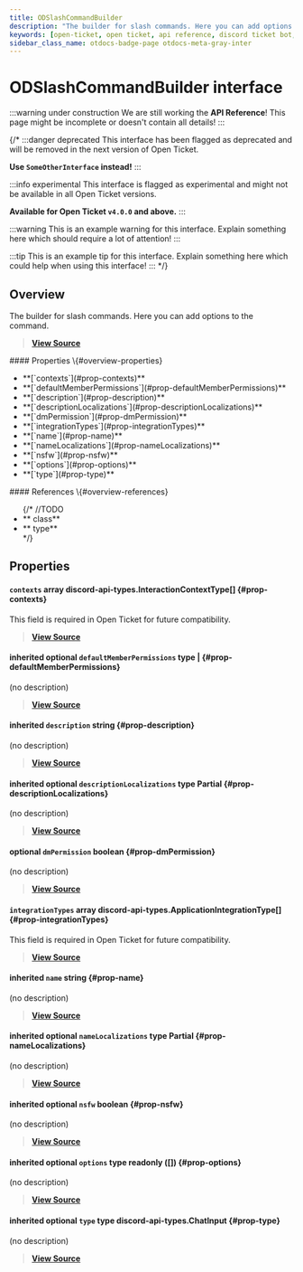 ```yaml
---
title: ODSlashCommandBuilder
description: "The builder for slash commands. Here you can add options to the command."
keywords: [open-ticket, open ticket, api reference, discord ticket bot, interface]
sidebar_class_name: otdocs-badge-page otdocs-meta-gray-inter
---
```

<head>
    <link rel="apple-touch-icon" href="/img/logo_vertical.png"/>
</head>

# ODSlashCommandBuilder <M color="gray">interface</M>

:::warning under construction
We are still working the **API Reference**! This page might be incomplete or doesn't contain all details!
:::

{/*
:::danger deprecated
This interface has been flagged as deprecated and will be removed in the next version of Open Ticket.

**Use `SomeOtherInterface` instead!**
:::

:::info experimental
This interface is flagged as experimental and might not be available in all Open Ticket versions.

**Available for Open Ticket `v4.0.0` and above.**
:::

:::warning
This is an example warning for this interface. Explain something here which should require a lot of attention!
:::

:::tip
This is an example tip for this interface. Explain something here which could help when using this interface!
:::
*/}

## Overview
The builder for slash commands. Here you can add options to the command.

> [**View Source**](https://otgithub.dj-dj.be/tree/main/src/core/api/modules/client.ts#L517)

<FlexHorizontal>
<div style={{width:"50%"}} className="otdocs-flex-mobile-width">
    #### Properties \{#overview-properties}
    <ul>
        <li>**[`contexts`](#prop-contexts)**</li>
        <li>**[`defaultMemberPermissions`](#prop-defaultMemberPermissions)**</li>
        <li>**[`description`](#prop-description)**</li>
        <li>**[`descriptionLocalizations`](#prop-descriptionLocalizations)**</li>
        <li>**[`dmPermission`](#prop-dmPermission)**</li>
        <li>**[`integrationTypes`](#prop-integrationTypes)**</li>
        <li>**[`name`](#prop-name)**</li>
        <li>**[`nameLocalizations`](#prop-nameLocalizations)**</li>
        <li>**[`nsfw`](#prop-nsfw)**</li>
        <li>**[`options`](#prop-options)**</li>
        <li>**[`type`](#prop-type)**</li>
    </ul>
</div>
<div style={{width:"50%"}} className="otdocs-flex-mobile-width">
    #### References \{#overview-references}
    <ul>
        {/*
        //TODO
        <li>**<code><ApiUrl url="class:ODId" label="api.ODId"/></code> <M color="purple">class</M>**</li>
        <li>**<code><ApiUrl url="type:ODExampleType" label="api.ODExampleType"/></code> <M color="brown">type</M>**</li>
        */}
    </ul>
</div>
</FlexHorizontal>

## Properties
<Divider></Divider>
#### `contexts` <M color="pink">array</M> <ApiBlock>discord-api-types.InteractionContextType[]</ApiBlock> \{#prop-contexts}
This field is required in Open Ticket for future compatibility.

> [**View Source**](https://otgithub.dj-dj.be/tree/main/src/core/api/modules/client.ts#L523)

<Divider></Divider>
#### <C color="brown">inherited</C> <C color="brown">optional</C> `defaultMemberPermissions` <M color="brown">type</M> <ApiBlock><ApiUrl url="js:null" label="null"/>|<ApiUrl url="https://discord.js.org/docs/packages/discord.js/main/PermissionResolvable:TypeAlias" label="discord.PermissionResolvable"/></ApiBlock> \{#prop-defaultMemberPermissions}
(no description)

> [**View Source**](https://otgithub.dj-dj.be/tree/main/node_modules/discord.js/typings/index.d.ts#L5000)

<Divider></Divider>
#### <C color="blue">inherited</C> `description` <M color="blue">string</M> <ApiBlock><ApiUrl url="js:string" label="string"/></ApiBlock> \{#prop-description}
(no description)

> [**View Source**](https://otgithub.dj-dj.be/tree/main/node_modules/discord.js/typings/index.d.ts#L5050)

<Divider></Divider>
#### <C color="brown">inherited</C> <C color="brown">optional</C> `descriptionLocalizations` <M color="brown">type</M> <ApiBlock>Partial</ApiBlock> \{#prop-descriptionLocalizations}
(no description)

> [**View Source**](https://otgithub.dj-dj.be/tree/main/node_modules/discord.js/typings/index.d.ts#L5051)

<Divider></Divider>
#### <C color="red">optional</C> `dmPermission` <M color="red">boolean</M> <ApiBlock><ApiUrl url="js:boolean" label="boolean"/></ApiBlock> \{#prop-dmPermission}
(no description)

> [**View Source**](https://otgithub.dj-dj.be/tree/main/src/core/api/modules/client.ts#L519)

<Divider></Divider>
#### `integrationTypes` <M color="pink">array</M> <ApiBlock>discord-api-types.ApplicationIntegrationType[]</ApiBlock> \{#prop-integrationTypes}
This field is required in Open Ticket for future compatibility.

> [**View Source**](https://otgithub.dj-dj.be/tree/main/src/core/api/modules/client.ts#L521)

<Divider></Divider>
#### <C color="blue">inherited</C> `name` <M color="blue">string</M> <ApiBlock><ApiUrl url="js:string" label="string"/></ApiBlock> \{#prop-name}
(no description)

> [**View Source**](https://otgithub.dj-dj.be/tree/main/node_modules/discord.js/typings/index.d.ts#L4997)

<Divider></Divider>
#### <C color="brown">inherited</C> <C color="brown">optional</C> `nameLocalizations` <M color="brown">type</M> <ApiBlock>Partial</ApiBlock> \{#prop-nameLocalizations}
(no description)

> [**View Source**](https://otgithub.dj-dj.be/tree/main/node_modules/discord.js/typings/index.d.ts#L4998)

<Divider></Divider>
#### <C color="red">inherited</C> <C color="red">optional</C> `nsfw` <M color="red">boolean</M> <ApiBlock><ApiUrl url="js:boolean" label="boolean"/></ApiBlock> \{#prop-nsfw}
(no description)

> [**View Source**](https://otgithub.dj-dj.be/tree/main/node_modules/discord.js/typings/index.d.ts#L5001)

<Divider></Divider>
#### <C color="brown">inherited</C> <C color="brown">optional</C> `options` <M color="brown">type</M> <ApiBlock>readonly (<ApiUrl url="https://discord.js.org/docs/packages/discord.js/main/ApplicationCommandOptionData:TypeAlias" label="discord.ApplicationCommandOptionData"/>[])</ApiBlock> \{#prop-options}
(no description)

> [**View Source**](https://otgithub.dj-dj.be/tree/main/node_modules/discord.js/typings/index.d.ts#L5053)

<Divider></Divider>
#### <C color="brown">inherited</C> <C color="brown">optional</C> `type` <M color="brown">type</M> <ApiBlock>discord-api-types.ChatInput</ApiBlock> \{#prop-type}
(no description)

> [**View Source**](https://otgithub.dj-dj.be/tree/main/node_modules/discord.js/typings/index.d.ts#L5052)

<Divider></Divider>
